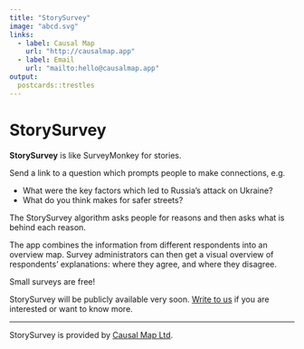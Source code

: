 ```yaml
---
title: "StorySurvey"
image: "abcd.svg"
links:
  - label: Causal Map
    url: "http://causalmap.app"
  - label: Email
    url: "mailto:hello@causalmap.app"
output:
  postcards::trestles
---
```


# StorySurvey

**StorySurvey** is like SurveyMonkey for stories. 

Send a link to a question which prompts people to make connections, e.g.

- What were the key factors which led to Russia’s attack on Ukraine?
- What do you think makes for safer streets?

The StorySurvey algorithm asks people for reasons and then asks what is behind each reason. 

The app combines the information from different respondents into an overview map. 
Survey administrators can then get a visual overview of respondents’ explanations: where they agree, and where they disagree.

Small surveys are free! 

StorySurvey will be publicly available very soon. [Write to us](mailto:hello@causalmap.app) if you are interested or want to know more.

----

StorySurvey is provided by [Causal Map Ltd](http://causalmap.app).
